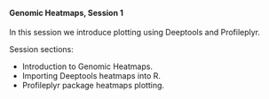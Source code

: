 <br>

#### **Genomic Heatmaps, Session 1**

In this session we introduce plotting using Deeptools and Profileplyr.

Session sections:

* Introduction to Genomic Heatmaps.
* Importing Deeptools heatmaps into R.
* Profileplyr package heatmaps plotting.

